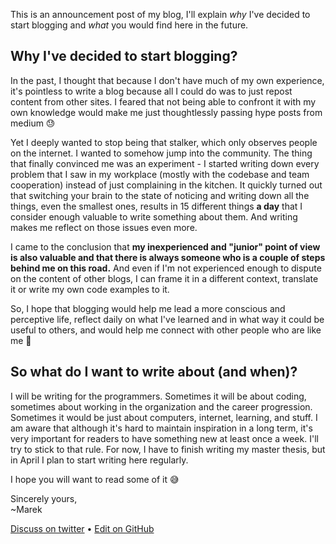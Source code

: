 
<div className={styles["Welcome"]}>

This is an announcement post of my blog, I'll explain _why_ I've decided to start blogging and _what_ you would find here in the future.

## Why I've decided to start blogging?

In the past, I thought that because I don't have much of my own experience, it's pointless to write a blog because all I could do was to just repost content from other sites. I feared that not being able to confront it with my own knowledge would make me just thoughtlessly passing hype posts from medium 😓

Yet I deeply wanted to stop being that stalker, which only observes people on the internet. I wanted to somehow jump into the community. The thing that finally convinced me was an experiment - I started writing down every problem that I saw in my workplace (mostly with the codebase and team cooperation) instead of just complaining in the kitchen. It quickly turned out that switching your brain to the state of noticing and writing down all the things, even the smallest ones, results in 15 different things **a day** that I consider enough valuable to write something about them. And writing makes me reflect on those issues even more.

I came to the conclusion that **my inexperienced and "junior" point of view is also valuable and that there is always someone who is a couple of steps behind me on this road.** And even if I'm not experienced enough to dispute on the content of other blogs, I can frame it in a different context, translate it or write my own code examples to it.

So, I hope that blogging would help me lead a more conscious and perceptive life, reflect daily on what I've learned and in what way it could be useful to others, and would help me connect with other people who are like me 🤝

## So what do I want to write about (and when)?

I will be writing for the programmers. Sometimes it will be about coding, sometimes about working in the organization and the career progression. Sometimes it would be just about computers, internet, learning, and stuff. I am aware that although it's hard to maintain inspiration in a long term, it's very important for readers to have something new at least once a week. I'll try to stick to that rule. For now, I have to finish writing my master thesis, but in April I plan to start writing here regularly.

I hope you will want to read some of it 😅

Sincerely yours,<br />
~Marek

[Discuss on twitter](https://twitter.com/marek_us) • [Edit on GitHub](https://github.com/mcalus3/create-react-blog)

</div>
